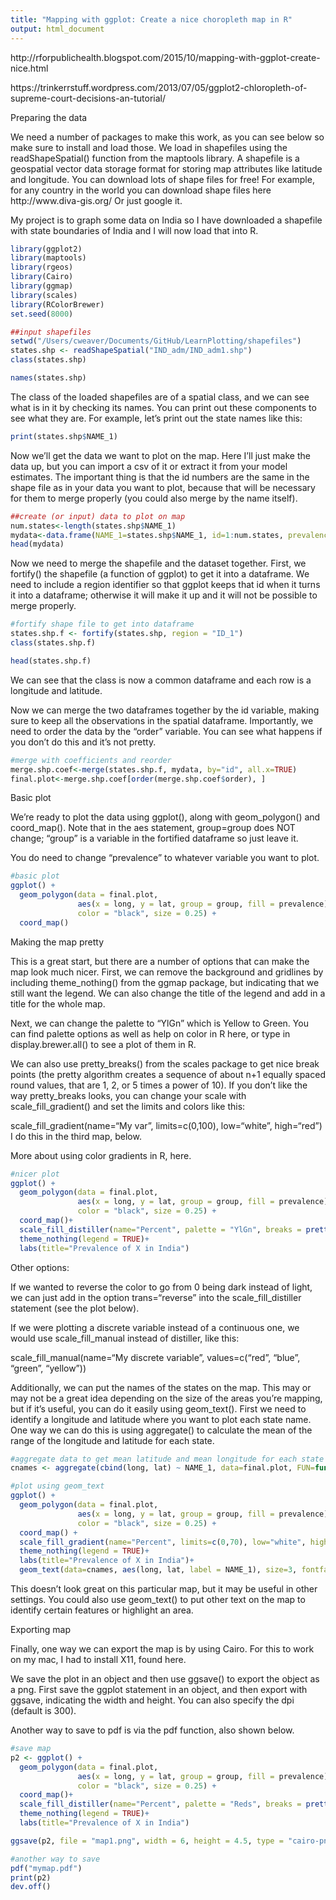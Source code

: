 ```yaml
---
title: "Mapping with ggplot: Create a nice choropleth map in R"
output: html_document
---
```

http://rforpublichealth.blogspot.com/2015/10/mapping-with-ggplot-create-nice.html

https://trinkerrstuff.wordpress.com/2013/07/05/ggplot2-chloropleth-of-supreme-court-decisions-an-tutorial/


Preparing the data

We need a number of packages to make this work, as you can see below so make sure to install and load those. We load in shapefiles using the readShapeSpatial() function from the maptools library. A shapefile is a geospatial vector data storage format for storing map attributes like latitude and longitude. You can download lots of shape files for free! For example, for any country in the world you can download shape files here http://www.diva-gis.org/  Or just google it.

My project is to graph some data on India so I have downloaded a shapefile with state boundaries of India and I will now load that into R.
```r
library(ggplot2)
library(maptools)
library(rgeos)
library(Cairo)
library(ggmap)
library(scales)
library(RColorBrewer)
set.seed(8000)

##input shapefiles
setwd("/Users/cweaver/Documents/GitHub/LearnPlotting/shapefiles")
states.shp <- readShapeSpatial("IND_adm/IND_adm1.shp")
class(states.shp)
```

```r
names(states.shp)
```

The class of the loaded shapefiles are of a spatial class, and we can see what is in it by checking its names. You can print out these components to see what they are. For example, let’s print out the state names like this:
```r
print(states.shp$NAME_1)
```

Now we’ll get the data we want to plot on the map. Here I’ll just make the data up, but you can import a csv of it or extract it from your model estimates. The important thing is that the id numbers are the same in the shape file as in your data you want to plot, because that will be necessary for them to merge properly (you could also merge by the name itself).
```r
##create (or input) data to plot on map
num.states<-length(states.shp$NAME_1)
mydata<-data.frame(NAME_1=states.shp$NAME_1, id=1:num.states, prevalence=rnorm(num.states, 55, 20))
head(mydata)
```

Now we need to merge the shapefile and the dataset together. First, we fortify() the shapefile (a function of ggplot) to get it into a dataframe. We need to include a region identifier so that ggplot keeps that id when it turns it into a dataframe; otherwise it will make it up and it will not be possible to merge properly.
```r
#fortify shape file to get into dataframe 
states.shp.f <- fortify(states.shp, region = "ID_1")
class(states.shp.f)
```

```r
head(states.shp.f)
```

We can see that the class is now a common dataframe and each row is a longitude and latitude.

Now we can merge the two dataframes together by the id variable, making sure to keep all the observations in the spatial dataframe. Importantly, we need to order the data by the “order” variable. You can see what happens if you don’t do this and it’s not pretty.
```r
#merge with coefficients and reorder
merge.shp.coef<-merge(states.shp.f, mydata, by="id", all.x=TRUE)
final.plot<-merge.shp.coef[order(merge.shp.coef$order), ] 
```

Basic plot

We’re ready to plot the data using ggplot(), along with geom_polygon() and coord_map(). Note that in the aes statement, group=group does NOT change; “group” is a variable in the fortified dataframe so just leave it.

You do need to change “prevalence” to whatever variable you want to plot.
```r
#basic plot
ggplot() +
  geom_polygon(data = final.plot, 
               aes(x = long, y = lat, group = group, fill = prevalence), 
               color = "black", size = 0.25) + 
  coord_map()
```
Making the map pretty

This is a great start, but there are a number of options that can make the map look much nicer. First, we can remove the background and gridlines by including theme_nothing() from the ggmap package, but indicating that we still want the legend. We can also change the title of the legend and add in a title for the whole map.

Next, we can change the palette to “YlGn” which is Yellow to Green. You can find palette options as well as help on color in R here, or type in display.brewer.all() to see a plot of them in R.

We can also use pretty_breaks() from the scales package to get nice break points (the pretty algorithm creates a sequence of about n+1 equally spaced round values, that are 1, 2, or 5 times a power of 10). If you don’t like the way pretty_breaks looks, you can change your scale with scale_fill_gradient() and set the limits and colors like this:

scale_fill_gradient(name=“My var”, limits=c(0,100), low=“white”, high=“red”) I do this in the third map, below.

More about using color gradients in R, here.
```r
#nicer plot
ggplot() +
  geom_polygon(data = final.plot, 
               aes(x = long, y = lat, group = group, fill = prevalence), 
               color = "black", size = 0.25) + 
  coord_map()+
  scale_fill_distiller(name="Percent", palette = "YlGn", breaks = pretty_breaks(n = 5))+
  theme_nothing(legend = TRUE)+
  labs(title="Prevalence of X in India")
```
Other options:

If we wanted to reverse the color to go from 0 being dark instead of light, we can just add in the option trans=“reverse” into the scale_fill_distiller statement (see the plot below).

If we were plotting a discrete variable instead of a continuous one, we would use scale_fill_manual instead of distiller, like this:

scale_fill_manual(name=“My discrete variable”, values=c(“red”, “blue”, “green”, “yellow”))

Additionally, we can put the names of the states on the map. This may or may not be a great idea depending on the size of the areas you’re mapping, but if it’s useful, you can do it easily using geom_text(). First we need to identify a longitude and latitude where you want to plot each state name. One way we can do this is using aggregate() to calculate the mean of the range of the longitude and latitude for each state.
```r
#aggregate data to get mean latitude and mean longitude for each state
cnames <- aggregate(cbind(long, lat) ~ NAME_1, data=final.plot, FUN=function(x) mean(range(x)))

#plot using geom_text
ggplot() +
  geom_polygon(data = final.plot, 
               aes(x = long, y = lat, group = group, fill = prevalence), 
               color = "black", size = 0.25) + 
  coord_map() +
  scale_fill_gradient(name="Percent", limits=c(0,70), low="white", high="red")+
  theme_nothing(legend = TRUE)+
  labs(title="Prevalence of X in India")+
  geom_text(data=cnames, aes(long, lat, label = NAME_1), size=3, fontface="bold")
```

This doesn’t look great on this particular map, but it may be useful in other settings. You could also use geom_text() to put other text on the map to identify certain features or highlight an area.

Exporting map

Finally, one way we can export the map is by using Cairo. For this to work on my mac, I had to install X11, found here.

We save the plot in an object and then use ggsave() to export the object as a png. First save the ggplot statement in an object, and then export with ggsave, indicating the width and height. You can also specify the dpi (default is 300).

Another way to save to pdf is via the pdf function, also shown below.
```r
#save map
p2 <- ggplot() +
  geom_polygon(data = final.plot, 
               aes(x = long, y = lat, group = group, fill = prevalence), 
               color = "black", size = 0.25) + 
  coord_map()+
  scale_fill_distiller(name="Percent", palette = "Reds", breaks = pretty_breaks(n = 4))+
  theme_nothing(legend = TRUE)+
  labs(title="Prevalence of X in India")

ggsave(p2, file = "map1.png", width = 6, height = 4.5, type = "cairo-png")

#another way to save
pdf("mymap.pdf")
print(p2)
dev.off()
```
